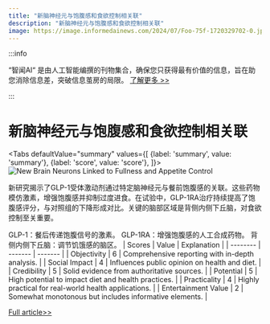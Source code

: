 ```yaml
---
title: "新脑神经元与饱腹感和食欲控制相关联"
description: "新脑神经元与饱腹感和食欲控制相关联"
image: https://image.informedainews.com/2024/07/Foo-75f-1720329702-0.jpg
---
```



:::info

“智闻AI“ 是由人工智能编撰的刊物集合，确保您只获得最有价值的信息，旨在助您消除信息差，突破信息茧房的局限。  [了解更多 >>](/)

:::

# 新脑神经元与饱腹感和食欲控制相关联


<Tabs
	defaultValue="summary"
	values={[
	{label: 'summary', value: 'summary'},
	{label: 'score', value: 'score'},
]}>
<TabItem value="summary">
<img
  src="https://image.informedainews.com/2024/07/Foo-75f-1720329702-0.jpg"
  alt="New Brain Neurons Linked to Fullness and Appetite Control"
/>



新研究揭示了GLP-1受体激动剂通过特定脑神经元与餐前饱腹感的关联。这些药物模仿激素，增强饱腹感并抑制过度进食。在试验中，GLP-1RA治疗持续提高了饱腹感评分，与对照组的下降形成对比。关键的脑部区域是背侧内侧下丘脑，对食欲控制至关重要。

GLP-1：餐后传递饱腹信号的激素。
GLP-1RA：增强饱腹感的人工合成药物。
背侧内侧下丘脑：调节饥饿感的脑区。
</TabItem>
<TabItem value="score">
	| Scores     | Value   | Explanation |
	| -------- | ------- | ------- |
	| Objectivity  | 6    | Comprehensive reporting with in-depth analysis.    |
	| Social Impact | 4     | Influences public opinion on health and diet.    |
	| Credibility    | 5    | Solid evidence from authoritative sources.    |
	| Potential    | 5    | High potential to impact diet and health practices.    |
	| Practicality    | 4    | Highly practical for real-world health applications.    |
	| Entertainment Value    | 2    | Somewhat monotonous but includes informative elements.    |
</TabItem>
</Tabs>

[Full article>>](https://www.cnbeta.com.tw/articles/science/1437349.htm)
